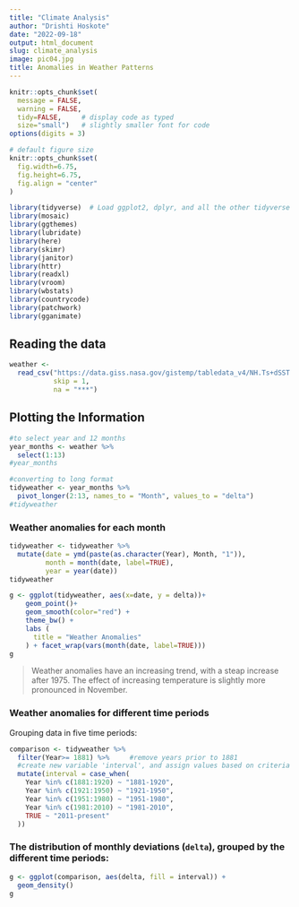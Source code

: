 ```yaml
---
title: "Climate Analysis"
author: "Drishti Hoskote"
date: "2022-09-18"
output: html_document
slug: climate_analysis
image: pic04.jpg
title: Anomalies in Weather Patterns
---
```


```r
knitr::opts_chunk$set(
  message = FALSE, 
  warning = FALSE, 
  tidy=FALSE,     # display code as typed
  size="small")   # slightly smaller font for code
options(digits = 3)

# default figure size
knitr::opts_chunk$set(
  fig.width=6.75, 
  fig.height=6.75,
  fig.align = "center"
)
```

```r
library(tidyverse)  # Load ggplot2, dplyr, and all the other tidyverse packages
library(mosaic)
library(ggthemes)
library(lubridate)
library(here)
library(skimr)
library(janitor)
library(httr)
library(readxl)
library(vroom)
library(wbstats)
library(countrycode)
library(patchwork)
library(gganimate)
```

## Reading the data

```r
weather <- 
  read_csv("https://data.giss.nasa.gov/gistemp/tabledata_v4/NH.Ts+dSST.csv", 
           skip = 1, 
           na = "***")
```

## Plotting the Information

```r
#to select year and 12 months
year_months <- weather %>%
  select(1:13)
#year_months

#converting to long format
tidyweather <- year_months %>%
  pivot_longer(2:13, names_to = "Month", values_to = "delta")
#tidyweather
```

### Weather anomalies for each month

```r

tidyweather <- tidyweather %>%
  mutate(date = ymd(paste(as.character(Year), Month, "1")),
         month = month(date, label=TRUE),
         year = year(date))
tidyweather

g <- ggplot(tidyweather, aes(x=date, y = delta))+
    geom_point()+
    geom_smooth(color="red") +
    theme_bw() +
    labs (
      title = "Weather Anomalies"
    ) + facet_wrap(vars(month(date, label=TRUE)))
g
```

> Weather anomalies have an increasing trend, with a steap increase after 1975. The effect of increasing temperature is slightly more pronounced in November. 

### Weather anomalies for different time periods

Grouping data in five time periods: 

```r
comparison <- tidyweather %>% 
  filter(Year>= 1881) %>%     #remove years prior to 1881
  #create new variable 'interval', and assign values based on criteria below:
  mutate(interval = case_when(
    Year %in% c(1881:1920) ~ "1881-1920",
    Year %in% c(1921:1950) ~ "1921-1950",
    Year %in% c(1951:1980) ~ "1951-1980",
    Year %in% c(1981:2010) ~ "1981-2010",
    TRUE ~ "2011-present"
  ))
```

### The distribution of monthly deviations (`delta`), grouped by the different time periods: 

```r
g <- ggplot(comparison, aes(delta, fill = interval)) + 
  geom_density()
g
```